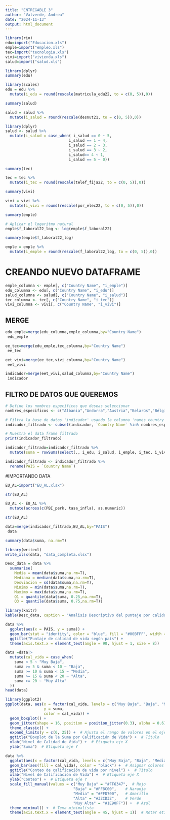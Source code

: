 ---
title: "ENTREGABLE 3"
author: "Valverde, Andrea"
date: "2024-11-13"
output: html_document
---

```{r}
library(rio)
edu=import("Educacion.xls")
emple=import("empleo.xls")
tec=import("tecnologia.xls")
vivi=import("vivienda.xls")
salud=import("salud.xls")
```

```{r}
library(dplyr)
summary(edu)
```
```{r}
library(scales)
edu = edu %>%
  mutate(i_edu = round(rescale(matricula_edu22, to = c(0, 5)),0))
```

```{r}
summary(salud)
```
```{r}
salud = salud %>%
  mutate(i_salud = round(rescale(desnut21, to = c(0, 5)),0))
```

```{r}
library(dplyr)
salud <- salud %>%
  mutate(i_salud = case_when( i_salud == 0 ~ 5,
                            i_salud == 1 ~ 4,
                            i_salud == 2 ~ 3,
                            i_salud == 3 ~ 2,
                            i_salud== 4 ~ 1,
                            i_salud == 5 ~ 0))
```


```{r}
summary(tec)
```
```{r}
tec = tec %>%
  mutate(i_tec = round(rescale(telef_fija22, to = c(0, 5)),0))
```

```{r}
summary(vivi)
```
```{r}
vivi = vivi %>%
  mutate(i_vivi = round(rescale(por_elec22, to = c(0, 5)),0))
```

```{r}
summary(emple)
```

```{r}
# Aplicar el logaritmo natural
emple$f_laboral22_log <- log(emple$f_laboral22)
```

```{r}
summary(emple$f_laboral22_log)
```

```{r}
emple = emple %>%
  mutate(i_emple = round(rescale(f_laboral22_log, to = c(0, 5)),0))
```

# CREANDO NUEVO DATAFRAME

```{r}
emple_columna <- emple[, c("Country Name", "i_emple")]
edu_columna <- edu[, c("Country Name", "i_edu")]
salud_columna <- salud[, c("Country Name", "i_salud")]
tec_columna <- tec[, c("Country Name", "i_tec")]
vivi_columna <- vivi[, c("Country Name", "i_vivi")]
```

## MERGE

```{r}
edu_emple=merge(edu_columna,emple_columna,by="Country Name")
 edu_emple
```
```{r}
ee_tec=merge(edu_emple,tec_columna,by="Country Name")
 ee_tec
```

```{r}
eet_vivi=merge(ee_tec,vivi_columna,by="Country Name")
 eet_vivi
```

```{r}
indicador=merge(eet_vivi,salud_columna,by="Country Name")
 indicador
```

## FILTRO DE DATOS QUE QUEREMOS

```{r}
# Define los nombres específicos que deseas seleccionar
nombres_especificos <- c("Albania","Andorra","Austria","Belarús","Bélgica","Bosnia y Herzegovina","Bulgaria","Croacia","Chipre","República Checa","Dinamarca","Estonia","Finlandia","Francia","Alemania","Grecia","Hungría","Islandia","Irlanda","Italia","Kosovo","Letonia","Liechtenstein","Lituania","Luxemburgo","Malta","República de Moldova","Mónaco","Montenegro","Países Bajos","Macedonia del Norte","Noruega","Polonia","Portugal","Rumania","San Marino","Serbia","República Eslovaca","Eslovenia","España","Suecia", "Suiza","Ucrania", "Reino Unido", "Argentina","Bolivia","Brasil","Chile","Colombia","Ecuador","Guyana","Paraguay","Perú","Suriname","Uruguay","Venezuela","Guatemala","México","Panamá","Costa Rica","Nicaragua","Honduras","El Salvador","Belice","Cuba","República Dominicana","Haití")

# Filtra la base de datos 'indicador' usando la columna 'names country'
indicador_filtrado <- subset(indicador, `Country Name` %in% nombres_especificos)

# Muestra el data frame filtrado
print(indicador_filtrado)
```

```{r}
indicador_filtrado=indicador_filtrado %>%
  mutate(suma = rowSums(select(., i_edu, i_salud, i_emple, i_tec, i_vivi), na.rm = TRUE))
```

```{r}
indicador_filtrado <- indicador_filtrado %>%
  rename(PAIS = `Country Name`)
```


#IMPORTANDO DATA

```{r}
EU_AL=import("EU_AL.xlsx")
```

```{r}
str(EU_AL)
```
```{r}
EU_AL <- EU_AL %>%
  mutate(across(c(PBI_perk, tasa_infla), as.numeric))
```
```{r}
str(EU_AL)
```


```{r}
data=merge(indicador_filtrado,EU_AL,by="PAIS")
 data
```

```{r}
summary(data$suma, na.rm=T)
```


```{r}
library(writexl)
write_xlsx(data, "data_completa.xlsx")
```

```{r}
Desc_data = data %>% 
  summarise(
    Media = mean(data$suma,na.rm=T), 
    Mediana = median(data$suma,na.rm=T), 
    Desviacion = sd(data$suma,na.rm=T), 
    Minimo = min(data$suma,na.rm=T), 
    Maximo = max(data$suma,na.rm=T),
    Q1 = quantile(data$suma, 0.25,na.rm=T),
    Q3 = quantile(data$suma, 0.75,na.rm=T))
```

```{r}
library(knitr)
kable(Desc_data, caption = "Analisis Descriptivo del puntaje por calidad de vida segun pais")
```


```{r}
data %>% 
  ggplot(aes(x = PAIS, y = suma)) + 
  geom_bar(stat = "identity", color = "blue", fill = "#00BFFF", width = 0.6) + 
  ggtitle("Puntaje de calidad de vida según país") + 
  theme(axis.text.x = element_text(angle = 90, hjust = 1, size = 8))
```

```{r}
data =data|>
  mutate(cal_vida = case_when(
    suma < 5 ~ "Muy Baja",
    suma >= 5 & suma < 10 ~ "Baja",
    suma >= 10 & suma < 15 ~ "Media",
    suma >= 15 & suma < 20 ~ "Alta",
    suma >= 20 ~ "Muy Alta"
  ))
head(data)
```

```{r}
library(ggplot2)
ggplot(data, aes(x = factor(cal_vida, levels = c("Muy Baja", "Baja", "Media", "Alta", "Muy Alta")), 
                 y = suma, 
                 color = cal_vida)) + 
  geom_boxplot() + 
  geom_jitter(shape = 16, position = position_jitter(0.3), alpha = 0.6) +  # Agrega los puntos
  theme_classic() + 
  expand_limits(y = c(0, 25)) +  # Ajusta el rango de valores en el eje Y
  ggtitle("Boxplot de la Suma por Calificación de Vida") +  # Título
  xlab("Nivel de Calidad de Vida") +  # Etiqueta eje X
  ylab("Suma")  # Etiqueta eje Y

```

```{r}
data %>% 
  ggplot(aes(x = factor(cal_vida, levels = c("Muy Baja", "Baja", "Media", "Alta", "Muy Alta")))) + 
  geom_bar(aes(fill = cal_vida), color = "black") +  # Asignar colores distintos por nivel
  ggtitle("Conteo de calificación de vida por nivel") +  # Título
  xlab("Nivel de Calificación de Vida") +  # Etiqueta eje X
  ylab("Conteo") +  # Etiqueta eje Y
  scale_fill_manual(values = c("Muy Baja" = "#FF6347",  # Rojo
                              "Baja" = "#FF8C00",    # Naranja
                              "Media" = "#FFD700",   # Amarillo
                              "Alta" = "#32CD32",    # Verde
                              "Muy Alta" = "#1E90FF")) +  # Azul
  theme_minimal() +  # Tema minimalista
  theme(axis.text.x = element_text(angle = 45, hjust = 1))  # Rotar etiquetas del eje X
```









